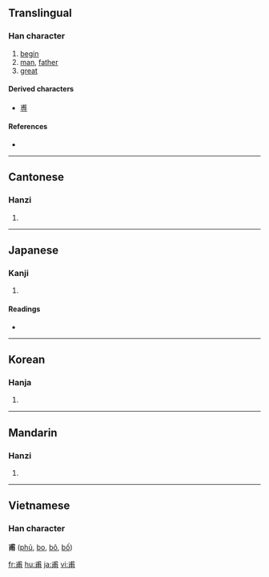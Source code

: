 {{also|叀}}
==Translingual==

===Han character===
{{Han char|rn=101|rad=用|as=02|sn=7|four=5322<sub>7</sub>|canj=戈十月 (IJB)}}

# [[begin]]
# [[man]], [[father]]
# [[great]]

====Derived characters====
{{rfc-header|Derived characters|lang=mul}}
* [[尃]]

====References====
* {{Han ref|kx=0756.020|dkj=21706|dj=1166.040|hdz=10020.010|uh=752B|ud=29995|bh=A86A|bd=43114}}

----

==Cantonese==

===Hanzi===
{{yue-hanzi|jyut=|y=fu2}}

# {{defn|Cantonese}}

----

==Japanese==

===Kanji===
{{ja-kanji|grade=|rs=用02}}

# {{defn|Japanese}}

====Readings====
* {{ja-readings|on=[[ほ]] (ho), [[ふ]] (fu)|kun=[[はじめ]] (hajime), [[すけ]] (suke)|nanori=}}

----

==Korean==

===Hanja===
{{ko-hanja|hangeul=보|eumhun=|rv=bo|mr=po|y=po}}

# {{defn|Korean}}

----

==Mandarin==

===Hanzi===
{{cmn-hanzi|pin=[[fǔ]] ([[fu3]])|wg=fu<sup>3</sup>}}

# {{defn|Mandarin}}

----

==Vietnamese==
===Han character===
'''甫''' ([[phủ]], [[bo]], [[bô]], [[bố]])

[[fr:甫]]
[[hu:甫]]
[[ja:甫]]
[[vi:甫]]